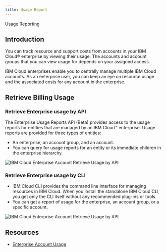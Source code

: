 ```yaml
---
title: Usage Report
---
```



<PageDescription>

Usage Reporting 
</PageDescription>

## Introduction

You can track resource and support costs from accounts in your IBM Cloud® enterprise by viewing their usage. The accounts and account groups that you can view usage for depends on your assigned access.

IBM Cloud enterprises enable you to centrally manage multiple IBM Cloud accounts. As an enterprise user, you can keep an eye on resource usage and the associated costs for any account in the enterprise.

## Retrieve Billing Usage 

### Retrieve Enterprise usage by API

The Enterprise Usage Reports API (Beta) provides access to the usage reports for entities that are managed by an IBM Cloud™ enterprise. Usage reports are provided for three types of entities: 
  - An enterprise, an account group, and an account. 
  - You can query for usage reports for an entity or its immediate children in the enterprise hierarchy. 

![IBM Cloud Enterprise Account Retrieve Usage by API](images/byapi.png)

### Retrieve Enterprise usage by CLI

  - IBM Cloud CLI provides the command line interface for managing resources in IBM Cloud. When you install the standalone IBM Cloud CLI, you get only the CLI itself without any recommended plug-ins or tools.
  - You can get a report of usage for the enterprise, an account group, or a specific account.

![IBM Cloud Enterprise Account Retrieve Usage by API](images/bycli.png)

## Resources
- [Enterprise Account Usage](https://cloud.ibm.com/docs/billing-usage?topic=billing-usage-enterprise-usage)